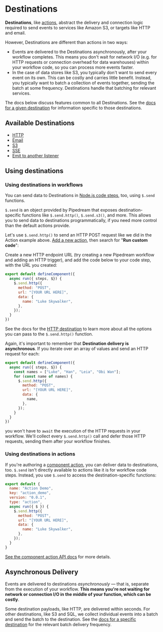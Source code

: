 # Destinations

**Destinations**, like [actions](/workflows/contributing/components#actions), abstract the delivery and connection logic required to send events to services like Amazon S3, or targets like HTTP and email.

However, Destinations are different than actions in two ways:

- Events are delivered to the Destinations asynchronously, after your workflow completes. This means you don't wait for network I/O (e.g. for HTTP requests or connection overhead for data warehouses) within your workflow code, so you can process more events faster.
- In the case of data stores like S3, you typically don't want to send every event on its own. This can be costly and carries little benefit. Instead, you typically want to batch a collection of events together, sending the batch at some frequency. Destinations handle that batching for relevant services.

The docs below discuss features common to all Destinations. See the [docs for a given destination](#available-destinations) for information specific to those destinations.



## Available Destinations

- [HTTP](/destinations/http/)
- [Email](/destinations/email/)
- [S3](/destinations/s3/)
- [SSE](/destinations/sse/)
- [Emit to another listener](/destinations/emit/)

## Using destinations

### Using destinations in workflows

You can send data to Destinations in [Node.js code steps](/workflows/visual-builder/code/nodejs/), too, using `$.send` functions.

`$.send` is an object provided by Pipedream that exposes destination-specific functions like `$.send.http()`, `$.send.s3()`, and more. This allows you to send data to destinations programmatically, if you need more control than the default actions provide.

Let's use `$.send.http()` to send an HTTP POST request like we did in the Action example above. [Add a new action](/workflows/steps/actions), then search for "**Run custom code**":

Create a new HTTP endpoint URL (try creating a new Pipedream workflow and adding an HTTP trigger), and add the code below to your code step, with the URL you created:

```javascript
export default defineComponent({
  async run({ steps, $}) {
    $.send.http({
      method: "POST",
      url: "[YOUR URL HERE]",
      data: {
        name: "Luke Skywalker",
      },
    });
  }
})
```

See the docs for the [HTTP destination](/destinations/http/) to learn more about all the options you can pass to the `$.send.http()` function.

Again, it's important to remember that **Destination delivery is asynchronous**. If you iterate over an array of values and send an HTTP request for each:

```javascript
export default defineComponent({
  async run({ steps, $}) {
    const names = ["Luke", "Han", "Leia", "Obi Wan"];
    for (const name of names) {
      $.send.http({
        method: "POST",
        url: "[YOUR URL HERE]",
        data: {
          name,
        },
      });
    }
  }
})
```

you won't have to `await` the execution of the HTTP requests in your workflow. We'll collect every `$.send.http()` call and defer those HTTP requests, sending them after your workflow finishes.

### Using destinations in actions

If you're authoring a [component action](/workflows/contributing/components#actions), you can deliver data to destinations, too. `$.send` isn't directly available to actions like it is for workflow code steps. Instead, you use `$.send` to access the destination-specific functions:

```javascript
export default {
  name: "Action Demo",
  key: "action_demo",
  version: "0.0.1",
  type: "action",
  async run({ $ }) {
    $.send.http({
      method: "POST",
      url: "[YOUR URL HERE]",
      data: {
        name: "Luke Skywalker",
      },
    });
  }
}
```

[See the component action API docs](/workflows/contributing/components/api/#actions) for more details.

## Asynchronous Delivery

Events are delivered to destinations _asynchronously_ — that is, separate from the execution of your workflow. **This means you're not waiting for network or connection I/O in the middle of your function, which can be costly**.

Some destination payloads, like HTTP, are delivered within seconds. For other destinations, like S3 and SQL, we collect individual events into a batch and send the batch to the destination. See the [docs for a specific destination](#available-destinations) for the relevant batch delivery frequency.

